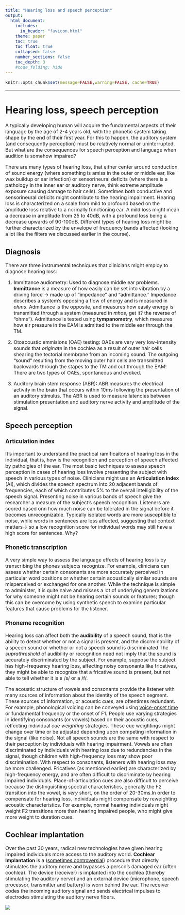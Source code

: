 ```yaml
---
title: "Hearing loss and speech perception"
output:
  html_document:
    includes:
      in_header: "favicon.html"
    theme: paper
    toc: true
    toc_float: true
    collapsed: false
    number_sections: false
    toc_depth: 3
    #code_folding: hide
---
```

<style type="text/css">
  body{
  font-size: 12pt;
}
</style>

```r
knitr::opts_chunk$set(message=FALSE,warning=FALSE, cache=TRUE)
```

----


# Hearing loss, speech perception

A typically developing human will acquire the fundamental aspects of their language by the age of 2-4 years old, with the phonetic system taking shape by the end of their first year. For this to happen, the auditory system (and consequently perception) must be relatively normal or uninterrupted. But what are the consequences for speech perception and language when audition is somehow impaired?

There are many types of hearing loss, that either center around conduction of sound energy (where something is amiss in the outer or middle ear, like wax buildup or ear infection) or sensorineural deficits (where there is a pathology in the inner ear or auditory nerve, think extreme amplitude exposure causing damage to hair cells). Sometimes both conductive and sensorineural deficits might contribute to the hearing impairment. Hearing loss is characterized on a scale from mild to profound based on the amplitude loss relative to a normally functioning ear. A mild loss might mean a decrease in amplitude from 25 to 40dB, with a profound loss being a decrease upwards of 90-100dB. Different types of hearing loss might be further characterized by the envelope of frequency bands affected (looking a lot like the filters we discussed earlier in the course).

## Diagnosis

There are three instrumental techniques that clinicians might employ to diagnose hearing loss:

1. Immittance audiometry: Used to diagnose middle ear problems. **Immittance** is a measure of how easily can be set into vibration by a driving force $\rightarrow$ made up of "impedance" and "admittance." Impedance describes a system's opposing a flow of energy and is measured in *ohms*. Admittance is the opposite, and measures how easily energy is transmitted through a system (measured in *mhos*, get it? the reverse of "ohms"). Admittance is tested using **tympanometry**, which measures how air pressure in the EAM is admitted to the middle ear through the TM. 

2. Otoacoustic emmisions (OAE) testing: OAEs are very very low-intensity sounds that *originate* in the cochlea as a result of outer hair cells shearing the tectorial membrane from an incoming sound. The outgoing "sound" resulting from the moving outer hair cells are transmitted backwards through the stapes to the TM and out through the EAM! There are two types of OAEs, spontaneous and evoked. 

3. Auditory brain stem response (ABR): ABR measures the electrical activity in the brain that occurs within 10ms following the presentation of an auditory stimulus. The ABR is used to measure latencies between stimulation presentation and auditory nerve activity and amplitude of the signal. 

## Speech perception

### Articulation index

It's important to understand the practical ramificaitons of hearing loss in the individual, that is, how is the recognition and perception of speech affected by patholgies of the ear. The most basic techniques to assess speech perception in cases of hearing loss involve presenting the subject with speech in various types of noise. Clinicians might use an **Articulation Index** (AI), which divides the speech spectrum into 20 adjacent bands of frequencies, each of which contributes 5% to the overall intelligibility of the speech signal. Presenting noise in various bands of speech give the researcher a measure of the subject's speech recognition. Listeners are scored based onn how much noise can be tolerated in the signal before it becomes unrecognizable. Typically isolated words are more susceptible to noise, while words in sentences are less affected, suggesting that context matters→ so a low recognition score for individual words may still have a high score for sentences. Why?

### Phonetic transcription

A very simple way to assess the language effects of hearing loss is by transcribing the phones subjects recognize. For example, clinicians can assess whether certain consonants are more accurately perceived in particular word positions or whether certain acoustically similar sounds are misperceived or exchanged for one another. While the technique is simple to administer, it is quite naive and misses a lot of underlying generalizations for why someone might not be hearing certain sounds or features; though this can be overcome by using synthetic speech to examine particular features that cause problems for the listener.

### Phoneme recognition 

Hearing loss can affect both the **audibility** of a speech sound, that is the ability to detect whether or not a signal is present, and the discrminability of a speech sound or whether or not a speech sound is discriminated The *suprathreshold* of audibility or recognition need not imply that the sound is accurately discriminated by the subject. For example, suppose the subject has high-frequency hearing loss, affecting noisy consonants like fricatives, they might be able to recognize that a fricative sound is present, but not able to tell whether it is a /s/ or a /f/.

The acoustic structure of vowels and consonants provide the listener with many sources of information about the identity of the speech segment. These sources of information, or acoustic *cues*, are oftentimes redundant. For example, phonological voicing can be conveyed using [voice-onset time](lecture13.html) or fundamental frequency or the onset of F1. People use varying strategies in identifying consonants (or vowels) based on their acoustic cues, relfecting individual *cue weighting* strategies. These cue weightings might change over time or be adjusted depending upon competing information in the signal (like noise). Not all speech sounds are the same with respect to their perception by individuals with hearing impairment. Vowels are often discriminated by individuals with hearing loss due to redundancies in the signal, though children with high-frequency loss may show poor discrimination. With respect to consonants, listeners with hearing loss may be more challenged. Fricatives (as mentioned earlier) are characterized by high-frequency energy, and are often difficult to discriminate by hearing impaired individuals. Place-of-articulation cues are also difficult to perceive because the distinguishing spectral characteristics, generally the F2 transition into the vowel, is *very* short, on the order of 20-30ms.In order to compensate for hearing loss, individuals might compensate by reweighting acoustic characteristics. For example, normal hearing individuals might weight F2 transitions more than hearing impaired people, who might give more weight to duration cues.

## Cochlear implantation

Over the past 30 years, radical new technologies have given hearing impaired individuals more access to the auditory world. **Cochlear Implantation** is a ([sometimes controversial](https://youtu.be/O_O0HIHU6L4)) procedure that directly stimulates the auditory nerve and bypasses a person's damaged ear (often cochlea). The device (receiver) is implanted into the cochlea (thereby stimulating the auditory nerve) and an external device (microphone, speech processor, transmitter and battery) is worn behind the ear. The receiver codes the incoming auditory signal and sends electrical impulses to electrodes stimulating the auditory nerve fibers. 

![](images/cochlear_implant.png)



